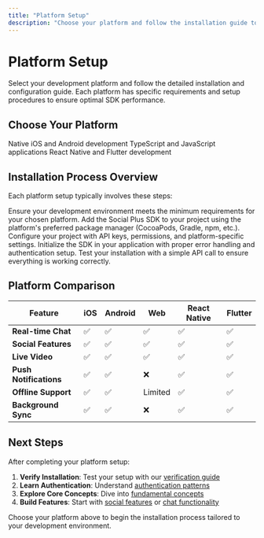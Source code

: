 ```yaml
---
title: "Platform Setup"
description: "Choose your platform and follow the installation guide to get Social Plus SDK running in your development environment."
---
```


# Platform Setup

Select your development platform and follow the detailed installation and configuration guide. Each platform has specific requirements and setup procedures to ensure optimal SDK performance.

## Choose Your Platform

<CardGroup cols={3}>
  <Card title="Mobile Development" icon="mobile" href="/social-plus-sdk/getting-started/platform-setup/mobile">
    Native iOS and Android development
  </Card>
  
  <Card title="Web Development" icon="globe" href="/social-plus-sdk/getting-started/platform-setup/web">
    TypeScript and JavaScript applications
  </Card>
  
  <Card title="Cross-platform" icon="code" href="/social-plus-sdk/getting-started/platform-setup/cross-platform">
    React Native and Flutter development
  </Card>
</CardGroup>

## Installation Process Overview

Each platform setup typically involves these steps:

<Steps>
<Step title="Platform Prerequisites">
Ensure your development environment meets the minimum requirements for your chosen platform.
</Step>

<Step title="SDK Installation">
Add the Social Plus SDK to your project using the platform's preferred package manager (CocoaPods, Gradle, npm, etc.).
</Step>

<Step title="Configuration">
Configure your project with API keys, permissions, and platform-specific settings.
</Step>

<Step title="Initialization">
Initialize the SDK in your application with proper error handling and authentication setup.
</Step>

<Step title="Verification">
Test your installation with a simple API call to ensure everything is working correctly.
</Step>
</Steps>

## Platform Comparison

| Feature | iOS | Android | Web | React Native | Flutter |
|---------|-----|---------|-----|--------------|---------|
| **Real-time Chat** | ✅ | ✅ | ✅ | ✅ | ✅ |
| **Social Features** | ✅ | ✅ | ✅ | ✅ | ✅ |
| **Live Video** | ✅ | ✅ | ✅ | ✅ | ✅ |
| **Push Notifications** | ✅ | ✅ | ❌ | ✅ | ✅ |
| **Offline Support** | ✅ | ✅ | Limited | ✅ | ✅ |
| **Background Sync** | ✅ | ✅ | ❌ | ✅ | ✅ |

## Next Steps

After completing your platform setup:

1. **Verify Installation**: Test your setup with our [verification guide](/social-plus-sdk/getting-started/verification)
2. **Learn Authentication**: Understand [authentication patterns](/social-plus-sdk/getting-started/authentication)
3. **Explore Core Concepts**: Dive into [fundamental concepts](/social-plus-sdk/core-concepts)
4. **Build Features**: Start with [social features](/social-plus-sdk/social) or [chat functionality](/social-plus-sdk/chat)

Choose your platform above to begin the installation process tailored to your development environment.
